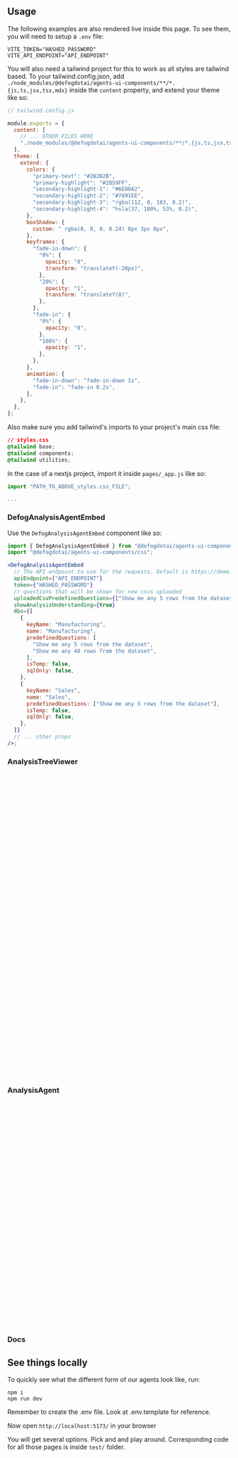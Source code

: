 
## Usage

The following examples are also rendered live inside this page. To see them, you will need to setup a `.env` file:

```
VITE_TOKEN="HASHED_PASSWORD"
VITE_API_ENDPOINT="API_ENDPOINT"
```

You will also need a tailwind project for this to work as all styles are tailwind based. To your tailwind.config.json, add `./node_modules/@defogdotai/agents-ui-components/**/*.{js,ts,jsx,tsx,mdx}` inside the `content` property, and extend your theme like so:

```js
// tailwind.config.js

module.exports = {
  content: [
    // ... OTHER FILES HERE
    "./node_modules/@defogdotai/agents-ui-components/**/*.{js,ts,jsx,tsx,mdx}",
  ],
  theme: {
    extend: {
      colors: {
        "primary-text": "#2B2B2B",
        "primary-highlight": "#2B59FF",
        "secondary-highlight-1": "#6E00A2",
        "secondary-highlight-2": "#7891EE",
        "secondary-highlight-3": "rgba(112, 0, 163, 0.2)",
        "secondary-highlight-4": "hsla(37, 100%, 53%, 0.2)",
      },
      boxShadow: {
        custom: " rgba(0, 0, 0, 0.24) 0px 3px 8px",
      },
      keyframes: {
        "fade-in-down": {
          "0%": {
            opacity: "0",
            transform: "translateY(-20px)",
          },
          "20%": {
            opacity: "1",
            transform: "translateY(0)",
          },
        },
        "fade-in": {
          "0%": {
            opacity: "0",
          },
          "100%": {
            opacity: "1",
          },
        },
      },
      animation: {
        "fade-in-down": "fade-in-down 1s",
        "fade-in": "fade-in 0.2s",
      },
    },
  },
};
```

Also make sure you add tailwind's imports to your project's main css file:

```css
// styles.css
@tailwind base;
@tailwind components;
@tailwind utilities;
```

In the case of a nextjs project, import it inside `pages/_app.js` like so:

```jsx
import "PATH_TO_ABOVE_styles.css_FILE";

...
```

### DefogAnalysisAgentEmbed

Use the `DefogAnalysisAgentEmbed` component like so:

```jsx
import { DefogAnalysisAgentEmbed } from "@defogdotai/agents-ui-components/agent";
import "@defogdotai/agents-ui-components/css";

<DefogAnalysisAgentEmbed
  // The API endpoint to use for the requests. Default is https://demo.defog.ai.
  apiEndpoint={"API_ENDPOINT"}
  token={"HASHED_PASSWORD"}
  // questions that will be shown for new csvs uploaded
  uploadedCsvPredefinedQuestions={["Show me any 5 rows from the dataset"]}
  showAnalysisUnderstanding={true}
  dbs={[
    {
      keyName: "Manufacturing",
      name: "Manufacturing",
      predefinedQuestions: [
        "Show me any 5 rows from the dataset",
        "Show me any 40 rows from the dataset",
      ],
      isTemp: false,
      sqlOnly: false,
    },
    {
      keyName: "Sales",
      name: "Sales",
      predefinedQuestions: ["Show me any 5 rows from the dataset"],
      isTemp: false,
      sqlOnly: false,
    },
  ]}
  // ... other props
/>;
```


<Canvas of={Embed.Primary} />

### AnalysisTreeViewer

```jsx
import {
  Setup,
  AnalysisTreeViewer,
  AnalysisTreeManager,
} from "@defogdotai/agents-ui-components/agent";
import "@defogdotai/agents-ui-components/css";

const analysisTreeManager = new AnalysisTreeManager();

const keyName = "Sales";
const name = "Sales";
const predefinedQuestions = [
  "Show me any 5 rows from the dataset",
  "Show me any 40 rows from the dataset",
];
const isTemp = false;
const sqlOnly = false;

// <Setup/> sets up socket connections/other context + sqlite db and shows a loader until everything is ready + sockets are connected.
<Setup
  // The API endpoint to use for the requests. Default is https://demo.defog.ai.
  apiEndpoint={"API_ENDPOINT"}
  token={"HASHED_PASSWORD"}
  // these are the ones that will be shown for new csvs uploaded
  uploadedCsvPredefinedQuestions={["Show me any 5 rows from the dataset"]}
  showAnalysisUnderstanding={true}
  disableMessages={false}
  // ... other props
>
  <AnalysisTreeViewer
    keyName={keyName}
    // metadata has to be passed only if you're querying a csv/temp db
    metadata={metadata}
    // for csv
    isTemp={isTemp}
    forceSqlOnly={false}
    showToggle={true}
    analysisTreeManager={analysisTreeManager}
    autoScroll={true}
    sideBarClasses={""}
    searchBarDraggable={true}
    defaultSidebarOpen={true || (window.innerWidth < 768 ? false : true)}
    predefinedQuestions={predefinedQuestions}
    // ... other props
  />
</Setup>;
```


<Canvas of={Tree.Primary} />

### AnalysisAgent

```jsx
import { Setup, AnalysisAgent } from "@defogdotai/agents-ui-components/agent";
import "@defogdotai/agents-ui-components/css";

const keyName = "Sales";
const name = "Sales";
const predefinedQuestions = [
  "Show me any 5 rows from the dataset",
  "Show me any 40 rows from the dataset",
];
const isTemp = false;
const sqlOnly = false;

// internally we use uuid's v4() method. You can use any unique id here.
const id = "your-analysis-id";

// <Setup/> sets up socket connections/other context + sqlite db and shows a loader until everything is ready + sockets are connected.
<Setup
  // The API endpoint to use for the requests. Default is https://demo.defog.ai.
  apiEndpoint={"API_ENDPOINT"}
  token={"HASHED_PASSWORD"}
  // these are the ones that will be shown for new csvs uploaded
  uploadedCsvPredefinedQuestions={["Show me any 5 rows from the dataset"]}
  showAnalysisUnderstanding={true}
  disableMessages={false}
>
  <AnalysisAgent
    analysisId={id}
    keyName={keyName}
    // metadata has to be passed only if you're querying a csv/temp db
    metadata={metadata}
    isTemp={isTemp}
    forceSqlOnly={false}
  />
</Setup>;
```


<Canvas of={Agent.Primary} />

### Docs

## See things locally

To quickly see what the different form of our agents look like, run:

```
npm i
npm run dev
```

Remember to create the .env file. Look at .env.template for reference.

Now open `http://localhost:5173/` in your browser

You will get several options. Pick and and play around. Corresponding code for all those pages is inside `test/` folder.
